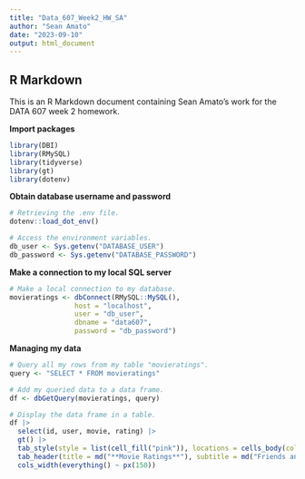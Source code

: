 ---
title: "Data_607_Week2_HW_SA"
author: "Sean Amato"
date: "2023-09-10"
output: html_document
---
## R Markdown

This is an R Markdown document containing Sean Amato's work for the DATA 607 week 2 homework.  
  
**Import packages**
```{r, message=FALSE, warning=FALSE}
library(DBI)
library(RMySQL)
library(tidyverse)
library(gt)
library(dotenv)
```

**Obtain database username and password**
```{r}
# Retrieving the .env file.
dotenv::load_dot_env()

# Access the environment variables.
db_user <- Sys.getenv("DATABASE_USER")
db_password <- Sys.getenv("DATABASE_PASSWORD")
```

**Make a connection to my local SQL server**
```{r}
# Make a local connection to my database.
movieratings <- dbConnect(RMySQL::MySQL(),
                host = "localhost",
                user = "db_user",
                dbname = "data607",
                password = "db_password")
```


**Managing my data**
```{r}

# Query all my rows from my table "movieratings".
query <- "SELECT * FROM movieratings"

# Add my queried data to a data frame.
df <- dbGetQuery(movieratings, query)

# Display the data frame in a table.
df |>
  select(id, user, movie, rating) |>
  gt() |>
  tab_style(style = list(cell_fill("pink")), locations = cells_body(columns = user)) |>
  tab_header(title = md("**Movie Ratings**"), subtitle = md("Friends and Family Movie Ratings")) |>
  cols_width(everything() ~ px(150))
```

